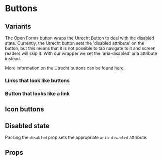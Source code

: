 

<Meta of={OFButtonStories} />

# Buttons

## Variants

The Open Forms button wraps the Utrecht Button to deal with the disabled state. Currently, the
Utrecht button sets the 'disabled attribute' on the button, but this means that it is not possible
to tab navigate to it and screen readers will skip it. With our wrapper we set the 'aria-disabled'
aria attribute instead.

More information on the Utrecht buttons can be found
[here](https://nl-design-system.github.io/themes/?path=/docs/button--gemeente-utrecht).

<Canvas of={OFButtonStories.UtrechtDefault} />
<Canvas of={OFButtonStories.UtrechtPrimary} />
<Canvas of={OFButtonStories.UtrechtSecondary} />
<Canvas of={OFButtonStories.UtrechtDanger} />

### Links that look like buttons

<Canvas of={OFButtonStories.UtrechtLinkLooksLikeDefaultButton} />
<Canvas of={OFButtonStories.UtrechtLinkLooksLikePrimaryButton} />
<Canvas of={OFButtonStories.UtrechtLinkLooksLikeSecondaryButton} />

### Button that looks like a link

<Canvas of={OFButtonStories.UtrechtButtonLooksLikeLink} />

## Icon buttons

<Canvas of={OFButtonStories.UtrechtIconButton} />
<Canvas of={OFButtonStories.UtrechtIconButtonDanger} />

## Disabled state

Passing the `disabled` prop sets the appropriate `aria-disabled` attribute.

<Canvas of={OFButtonStories.UtrechtButtonDisabled} />

## Props

<ArgTypes of={OFButtonStories} />
